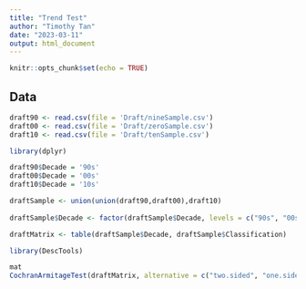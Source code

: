 ```yaml
---
title: "Trend Test"
author: "Timothy Tan"
date: "2023-03-11"
output: html_document
---
```


```r
knitr::opts_chunk$set(echo = TRUE)
```

## Data

```r

draft90 <- read.csv(file = 'Draft/nineSample.csv')
draft00 <- read.csv(file = 'Draft/zeroSample.csv')
draft10 <- read.csv(file = 'Draft/tenSample.csv')

library(dplyr)

draft90$Decade = '90s'
draft00$Decade = '00s'
draft10$Decade = '10s'

draftSample <- union(union(draft90,draft00),draft10)
 
draftSample$Decade <- factor(draftSample$Decade, levels = c("90s", "00s", "10s")) 


```

```r

draftMatrix <- table(draftSample$Decade, draftSample$Classification)

library(DescTools)

mat
CochranArmitageTest(draftMatrix, alternative = c("two.sided", "one.sided"))
  

```